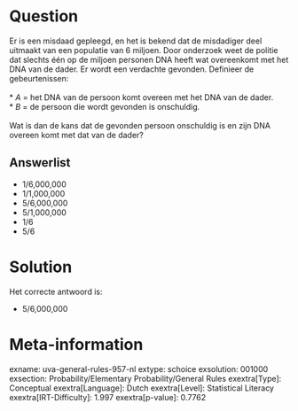 Question
========

Er is een misdaad gepleegd, en het is bekend dat de misdadiger deel
uitmaakt van een populatie van 6 miljoen. Door onderzoek weet de politie
dat slechts één op de miljoen personen DNA heeft wat overeenkomt met het
DNA van de dader. Er wordt een verdachte gevonden. Definieer de
gebeurtenissen:\
\
* *A* = het DNA van de persoon komt overeen met het DNA van de dader.\
* *B* = de persoon die wordt gevonden is onschuldig.\
\
Wat is dan de kans dat de gevonden persoon onschuldig is en zijn DNA
overeen komt met dat van de dader?

Answerlist
----------

* 1/6,000,000
* 1/1,000,000
* 5/6,000,000
* 5/1,000,000
* 1/6
* 5/6

Solution
========

Het correcte antwoord is: 

* 5/6,000,000

Meta-information
================
exname: uva-general-rules-957-nl
extype: schoice
exsolution: 001000
exsection: Probability/Elementary Probability/General Rules
exextra[Type]: Conceptual
exextra[Language]: Dutch
exextra[Level]: Statistical Literacy
exextra[IRT-Difficulty]: 1.997
exextra[p-value]: 0.7762
